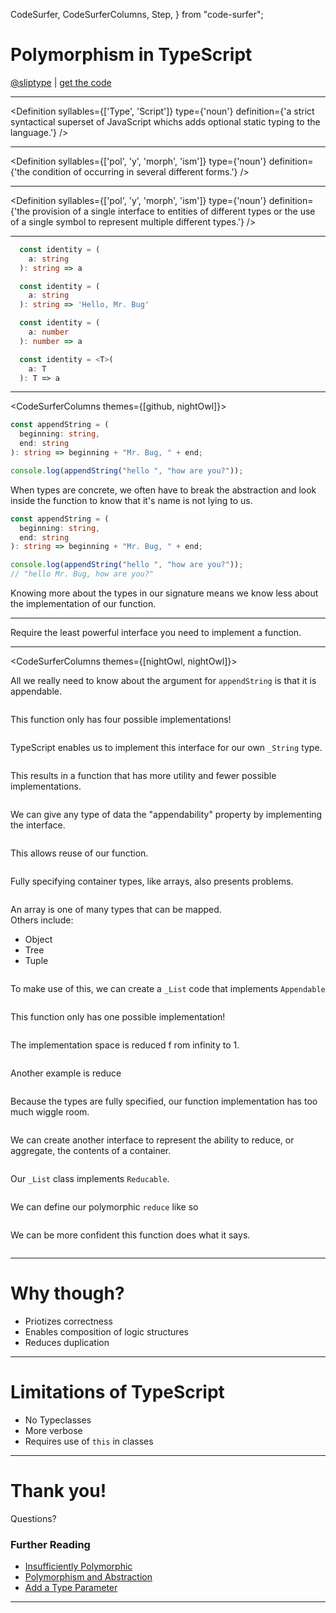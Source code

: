   CodeSurfer,
  CodeSurferColumns,
  Step,
} from "code-surfer";


# Polymorphism in TypeScript

<span>
<a href="https://github.com/sliptype">@sliptype</a>
<span style={{marginLeft: '1rem', marginRight: '1rem'}}>
|
</span>
<a href="https://codesandbox.io/s/polymorphism-in-typescript-pwqx3">get the code</a>
</span>

---

<Definition
  syllables={['Type', 'Script']}
  type={'noun'}
  definition={'a strict syntactical superset of JavaScript whichs adds optional static typing to the language.'}
  />

---

<Definition
  syllables={['pol', 'y', 'morph', 'ism']}
  type={'noun'}
  definition={'the condition of occurring in several different forms.'}
  />

---

<Definition
  syllables={['pol', 'y', 'morph', 'ism']}
  type={'noun'}
  definition={'the provision of a single interface to entities of different types or the use of a single symbol to represent multiple different types.'}
  />

---

<CodeSurfer>

```ts title="Type Signatures" subtitle="Define the inputs and outputs for a function"
  const identity = (
    a: string
  ): string => a
```

```ts title="Monomorphic Functions" subtitle="Have a large implementation space"
  const identity = (
    a: string
  ): string => 'Hello, Mr. Bug'
```

```ts title="Monomorphic Functions" subtitle="Duplicate logic for multiple data types"
  const identity = (
    a: number
  ): number => a
```

```ts title="Type Parameters" subtitle="Allow for a more generic implementation of the function"
  const identity = <T>(
    a: T
  ): T => a
```

</CodeSurfer>

---

<CodeSurferColumns themes={[github, nightOwl]}>

<Step>

```ts 1:4 title="Monomorphic Functions"
const appendString = (
  beginning: string,
  end: string
): string => beginning + "Mr. Bug, " + end;

console.log(appendString("hello ", "how are you?"));
```

<Text>
  When types are concrete, we often have to break the abstraction and look inside the function to know that it's name is not lying to us.
</Text>

</Step>

<Step>

```ts 6:7 title="Monomorphic Functions"
const appendString = (
  beginning: string,
  end: string
): string => beginning + "Mr. Bug, " + end;

console.log(appendString("hello ", "how are you?"));
// "hello Mr. Bug, how are you?"
```

<Text>
  Knowing more about the types in our signature means we know less about the implementation of our function.
</Text>

</Step>

</CodeSurferColumns>

---

<Text>

  Require the least powerful interface you need to implement a function.
</Text>

---

<CodeSurferColumns themes={[nightOwl, nightOwl]}>

<Step>

<Text>
  All we really need to know about the argument for <Code>appendString</Code> is that it is appendable.
</Text>

```ts 1:3 file=./polymorphism.ts title="Appendable Interface"
```

</Step>

<Step>

<Text>
  This function only has four possible implementations!
</Text>

```ts 5:8 file=./polymorphism.ts title="Polymorphic Append"
```

</Step>

<Step>

<Text>
  TypeScript enables us to implement this interface for our own <Code>_String</Code> type.
</Text>

```ts 10:20 file=./polymorphism.ts title="Implementing Appendable"
```

</Step>

<Step>

<Text>
  This results in a function that has more utility and fewer possible implementations.
</Text>

```ts 22:28 file=./polymorphism.ts title="Polymorphic Append"
```

</Step>

<Step>

<Text>
  We can give any type of data the "appendability" property by implementing the interface.
</Text>

```ts 30:40 file=./polymorphism.ts title="Implementing Appendable"
```

</Step>

<Step>

<Text>
  This allows reuse of our function.
</Text>

```ts 41:48 file=./polymorphism.ts title="Polymorphic Append"
```

</Step>

<Step>

<Text>
  Fully specifying container types, like arrays, also presents problems.
</Text>

```ts 50:62 file=./polymorphism.ts title="Monomorphic Map"
```

</Step>

<Step>

<Text>
  An array is one of many types that can be mapped.
  <div style={{marginTop: '2rem', textAlign: 'left'}}>
    Others include:
    <ul>
      <li>Object</li>
      <li>Tree</li>
      <li>Tuple</li>
    </ul>
  </div>
</Text>

```ts 63:66 file=./polymorphism.ts title="Mappable Interface"
```

</Step>

<Step>

<Text>
  To make use of this, we can create a <Code>_List</Code> code that implements <Code>Appendable</Code>
</Text>

```ts 71:90 file=./polymorphism.ts title="Implementing Mappable"
```

</Step>

<Step>

<Text>
  This function only has one possible implementation!
</Text>

```ts 92:95 file=./polymorphism.ts title="Polymorphic Map"
```

</Step>

<Step>

<Text>
  The implementation space is reduced f rom infinity to 1.
</Text>

```ts 97:103 file=./polymorphism.ts title="Polymorphic Map"
```

</Step>

<Step>

<Text>
  Another example is reduce
</Text>

```ts 105:110 file=./polymorphism.ts title="Monomorphic Reduce"
```

</Step>

<Step>

<Text>
  Because the types are fully specified, our function implementation has too much wiggle room.
</Text>

```ts 111:119 file=./polymorphism.ts title="Monomorphic Reduce"
```

</Step>

<Step>

<Text>
  We can create another interface to represent the ability to reduce, or aggregate, the contents of a container.
</Text>

```ts 67:69 file=./polymorphism.ts title="Reducable Interface"
```

</Step>

<Step>

<Text>
  Our <Code>_List</Code> class implements <Code>Reducable</Code>.
</Text>

```ts 71:90 file=./polymorphism.ts title="Implementing Reducable"
```

</Step>

<Step>

<Text>
  We can define our polymorphic <Code>reduce</Code> like so
</Text>

```ts 120:125 file=./polymorphism.ts title="Polymorphic Reduce"
```

</Step>

<Step>

<Text>
  We can be more confident this function does what it says.
</Text>

```ts 127:135 file=./polymorphism.ts title="Polymorphic Reduce"
```

</Step>

</CodeSurferColumns>

---

# Why though?
<ul>
  <Appear>
  <li>
    Priotizes correctness
  </li>
  <li>
    Enables composition of logic structures
  </li>
  <li>
    Reduces duplication
  </li>
  </Appear>
</ul>

---

# Limitations of TypeScript
<ul>
  <Appear>
  <li>
    No Typeclasses
  </li>
  <li>
    More verbose
  </li>
  <li>
    Requires use of <Code>this</Code> in classes
  </li>
  </Appear>
</ul>

---

# Thank you!
Questions?

### Further Reading
- <a href="http://degoes.net/articles/insufficiently-polymorphic">Insufficiently Polymorphic</a>
- <a href="https://soundcloud.com/lambda-cast/9-polymorphism-and-abstraction">Polymorphism and Abstraction</a>
- <a href="https://www.youtube.com/watch?v=BHjIl81HgfE">Add a Type Parameter</a>

---